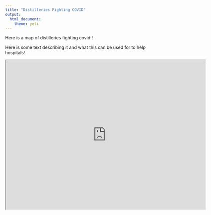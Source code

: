 ```yaml
---
title: "Distilleries Fighting COVID"
output: 
  html_document:
    theme: yeti
---
```


Here is a map of distilleries fighting covid!!

Here is some text describing it and what this can be used for to help hospitals!

<iframe src="https://www.google.com/maps/d/u/0/embed?mid=1nJiPDbuiekMvNwOnbTdM3XRWOEQUrbSz" width="640" height="480"></iframe>

